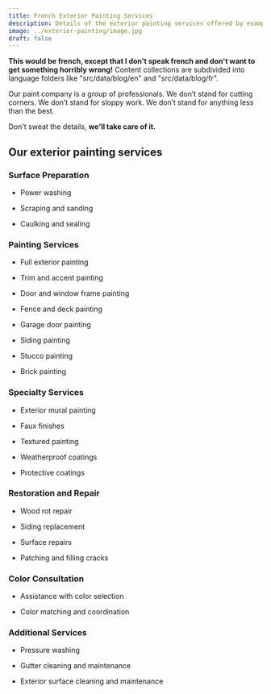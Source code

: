 ```yaml
---
title: French Exterior Painting Services
description: Details of the exterior painting services offered by example company
image: ../exterior-painting/image.jpg
draft: false
---
```


**This would be french, except that I don't speak french and don't want to get something horribly wrong!** Content collections are subdivided into language folders like "src/data/blog/en" and "src/data/blog/fr".

Our paint company is a group of professionals. We don’t stand for cutting
corners. We don’t stand for sloppy work. We don’t stand for anything less
than the best.

Don't sweat the details, **we'll take care of it.**

## Our exterior painting services

### Surface Preparation

- Power washing

- Scraping and sanding

- Caulking and sealing

### Painting Services

- Full exterior painting

- Trim and accent painting

- Door and window frame painting

- Fence and deck painting

- Garage door painting

- Siding painting

- Stucco painting

- Brick painting

### Specialty Services

- Exterior mural painting

- Faux finishes

- Textured painting

- Weatherproof coatings

- Protective coatings

### Restoration and Repair

- Wood rot repair

- Siding replacement

- Surface repairs

- Patching and filling cracks

### Color Consultation

- Assistance with color selection

- Color matching and coordination

### Additional Services

- Pressure washing

- Gutter cleaning and maintenance

- Exterior surface cleaning and maintenance
